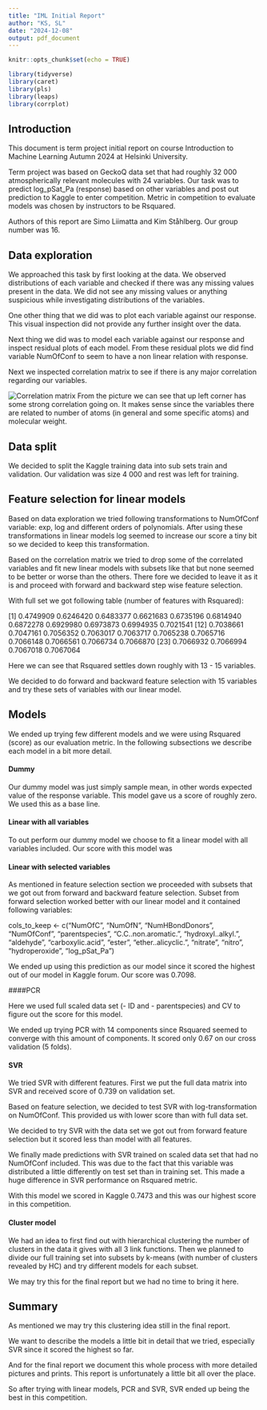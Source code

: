 ---
title: "IML Initial Report"
author: "KS, SL"
date: "2024-12-08"
output: pdf_document
---

```{r setup, include=FALSE}
knitr::opts_chunk$set(echo = TRUE)
```

```{r, include=FALSE}
library(tidyverse)
library(caret)
library(pls)
library(leaps)
library(corrplot)
```

## Introduction

This document is term project initial report on course Introduction to Machine Learning Autumn 2024 at Helsinki University.

Term project was based on GeckoQ data set that had roughly 32 000 atmospherically relevant molecules with 24 variables. Our task was to predict log_pSat_Pa (response) based on other variables and post out prediction to Kaggle to enter competition. Metric in competition to evaluate models was chosen by instructors to be Rsquared.

Authors of this report are Simo Liimatta and Kim Ståhlberg. Our group number was 16.

## Data exploration

We approached this task by first looking at the data. We observed distributions of each variable and checked if there was any missing values present in the data. We did not see any missing values or anything suspicious while investigating distributions of the variables.

One other thing that we did was to plot each variable against our response. This visual inspection did not provide any further insight over the data.

Next thing we did was to model each variable against our response and inspect residual plots of each model. From these residual plots we did find variable NumOfConf to seem to have a non linear relation with response.

Next we inspected correlation matrix to see if there is any major correlation regarding our variables.

![Correlation matrix](cor_mat.jpg)
From the picture we can see that up left corner has some strong correlation going on. It makes sense since the variables there are related to number of atoms (in general and some specific atoms) and molecular weight.

## Data split

We decided to split the Kaggle training data into sub sets train and validation. Our validation was size 4 000 and rest was left for training. 

## Feature selection for linear models

Based on data exploration we tried following transformations to NumOfConf variable: exp, log and different orders of polynomials. After using these transformations in linear models log seemed to increase our score a tiny bit so we decided to keep this transformation.

Based on the correlation matrix we tried to drop some of the correlated variables and fit new linear models with subsets like that but none seemed to be better or worse than the others. There fore we decided to leave it as it is and proceed with forward and backward step wise feature selection.

With full set we got following table (number of features with Rsquared):

 [1] 0.4749909 0.6246420 0.6483377 0.6621683 0.6735196 0.6814940 0.6872278 0.6929980 0.6973873 0.6994935 0.7021541
[12] 0.7038661 0.7047161 0.7056352 0.7063017 0.7063717 0.7065238 0.7065716 0.7066148 0.7066561 0.7066734 0.7066870
[23] 0.7066932 0.7066994 0.7067018 0.7067064

Here we can see that Rsquared settles down roughly with 13 - 15 variables.

We decided to do forward and backward feature selection with 15 variables and try these sets of variables with our linear model.

## Models

We ended up trying few different models and we were using Rsquared (score) as our evaluation metric. In the following subsections we describe each model in a bit more detail.

#### Dummy

Our dummy model was just simply sample mean, in other words expected value of the response variable. This model gave us a score of roughly zero. We used this as a base line.


#### Linear with all variables

To out perform our dummy model we choose to fit a linear model with all variables included. Our score with this model was 


#### Linear with selected variables

As mentioned in feature selection section we proceeded with subsets that we got out from forward and backward feature selection. Subset from forward selection worked better with our linear model and it contained following variables:

cols_to_keep <- c("NumOfC", "NumOfN", "NumHBondDonors", "NumOfConf", "parentspecies", "C.C..non.aromatic.", "hydroxyl..alkyl.", 
                  "aldehyde", "carboxylic.acid", "ester", "ether..alicyclic.", 
                  "nitrate", "nitro", "hydroperoxide", "log_pSat_Pa")

We ended up using this prediction as our model since it scored the highest out of our model in Kaggle forum. Our score was 0.7098.

####PCR

Here we used full scaled data set (- ID and - parentspecies) and CV to figure out the score for this model.

We ended up trying PCR with 14 components since Rsquared seemed to converge with this amount of components. It scored only 0.67 on our cross validation (5 folds).

#### SVR

We tried SVR with different features. First we put the full data matrix into SVR and received score of 0.739 on validation set. 

Based on feature selection, we decided to test SVR with log-transformation on NumOfConf. This provided us with lower score than with full data set.

We decided to try SVR with the data set we got out from forward feature selection but it scored less than model with all features.

We finally made predictions with SVR trained on scaled data set that had no NumOfConf included. This was due to the fact that this variable was distributed a little differently on test set than in training set. This made a huge difference in SVR performance on Rsquared metric.

With this model we scored in Kaggle 0.7473 and this was our highest score in this competition.

#### Cluster model

We had an idea to first find out with hierarchical clustering the number of clusters in the data it gives with all 3 link functions. Then we planned to divide our full training set into subsets by k-means (with number of clusters revealed by HC) and try different models for each subset.

We may try this for the final report but we had no time to bring it here.


## Summary

As mentioned we may try this clustering idea still in the final report.

We want to describe the models a little bit in detail that we tried, especially SVR since it scored the highest so far.

And for the final report we document this whole process with more detailed pictures and prints. This report is unfortunately a little bit all over the place.

So after trying with linear models, PCR and SVR, SVR ended up being the best in this competition.
